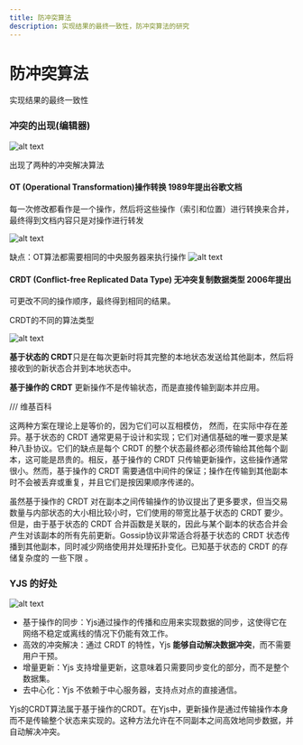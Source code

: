 ---
title: 防冲突算法
description: 实现结果的最终一致性，防冲突算法的研究
---

# 防冲突算法

实现结果的最终一致性

### 冲突的出现(编辑器)

![alt text](./1.png)

出现了两种的冲突解决算法

#### OT (Operational Transformation)操作转换 1989年提出谷歌文档

每一次修改都看作是一个操作，然后将这些操作（索引和位置）进行转换来合并，最终得到文档内容只是对操作进行转发

![alt text](./image.png)

缺点：OT算法都需要相同的中央服务器来执行操作 ![alt text](./image-1.png)

#### CRDT (Conflict-free Replicated Data Type) 无冲突复制数据类型 2006年提出

可更改不同的操作顺序，最终得到相同的结果。

CRDT的不同的算法类型

![alt text](./image-3.png)

**基于状态的 CRDT**只是在每次更新时将其完整的本地状态发送给其他副本，然后将接收到的新状态合并到本地状态中。

**基于操作的 CRDT** 更新操作不是传输状态，而是直接传输到副本并应用。

/// 维基百科

这两种方案在理论上是等价的，因为它们可以互相模仿， 然而，在实际中存在差异。基于状态的 CRDT 通常更易于设计和实现；它们对通信基础的唯一要求是某种八卦协议。它们的缺点是每个 CRDT 的整个状态最终都必须传输给其他每个副本，这可能是昂贵的。相反，基于操作的 CRDT 只传输更新操作，这些操作通常很小。然而，基于操作的 CRDT 需要通信中间件的保证；操作在传输到其他副本时不会被丢弃或重复，并且它们是按因果顺序传递的。

虽然基于操作的 CRDT 对在副本之间传输操作的协议提出了更多要求，但当交易数量与内部状态的大小相比较小时，它们使用的带宽比基于状态的 CRDT 要少。但是，由于基于状态的 CRDT 合并函数是关联的，因此与某个副本的状态合并会产生对该副本的所有先前更新。Gossip协议非常适合将基于状态的 CRDT 状态传播到其他副本，同时减少网络使用并处理拓扑变化。已知基于状态的 CRDT 的存储复杂度的 一些下限 。

### YJS 的好处

![alt text](./image-2.png)

- 基于操作的同步：Yjs通过操作的传播和应用来实现数据的同步，这使得它在网络不稳定或离线的情况下仍能有效工作。
- 高效的冲突解决：通过 CRDT 的特性，Yjs **能够自动解决数据冲突**，而不需要用户干预。
- 增量更新：Yjs 支持增量更新，这意味着只需要同步变化的部分，而不是整个数据集。
- 去中心化：Yjs 不依赖于中心服务器，支持点对点的直接通信。

Yjs的CRDT算法属于基于操作的CRDT。在Yjs中，更新操作是通过传输操作本身而不是传输整个状态来实现的。这种方法允许在不同副本之间高效地同步数据，并自动解决冲突。
